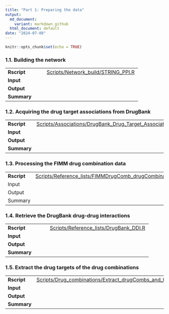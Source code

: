 ```yaml
---
title: "Part 1: Preparing the data"
output:
  md_document:
    variant: markdown_github
  html_document: default
date: "2024-07-08"
---
```


```r
knitr::opts_chunk$set(echo = TRUE)
```

### 1.1. Building the network

|             |                                                                             |
|---------------------|---------------------------------------------------|
| **Rscript** | [Scripts/Network_build/STRING_PPI.R](../Scripts/Network_build/STRING_PPI.R) |
| **Input**   |                                                                             |
| **Output**  |                                                                             |
| **Summary** |                                                                             |

### 1.2. Acquiring the drug target associations from DrugBank

|             |                                                                                                                         |
|---------------------|---------------------------------------------------|
| **Rscript** | [Scripts/Associations/DrugBank_Drug_Target_Associations.R](../Scripts/Associations/DrugBank_Drug_Target_Associations.R) |
| **Input**   |                                                                                                                         |
| **Output**  |                                                                                                                         |
| **Summary** |                                                                                                                         |

### 1.3. Processing the FIMM drug combination data

|             |                                                                                                                       |
|---------------------|---------------------------------------------------|
| **Rscript** | [Scripts/Reference_lists/FIMMDrugComb_drugCombinations.R](../Scripts/Reference_lists/FIMMDrugComb_drugCombinations.R) |
| Input       |                                                                                                                       |
| Output      |                                                                                                                       |
| Summary     |                                                                                                                       |

### 1.4. Retrieve the DrugBank drug-drug interactions

|             |                                                                                     |
|---------------------|---------------------------------------------------|
| **Rscript** | [Scripts/Reference_lists/DrugBank_DDI.R](../Scripts/Reference_lists/DrugBank_DDI.R) |
| **Input**   |                                                                                     |
| **Output**  |                                                                                     |
| **Summary** |                                                                                     |

### 1.5. Extract the drug targets of the drug combinations

|             |                                                                                                                           |
|---------------------|---------------------------------------------------|
| **Rscript** | [Scripts/Drug_combinations/Extract_drugCombs_and_targets.R](../Scripts/Drug_combinations/Extract_drugCombs_and_targets.R) |
| **Input**   |                                                                                                                           |
| **Output**  |                                                                                                                           |
| **Summary** |                                                                                                                           |

